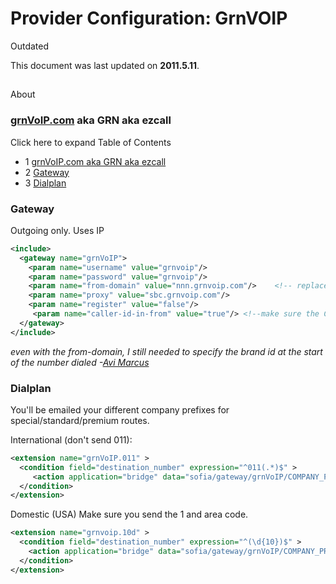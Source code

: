 
# Provider Configuration: GrnVOIP 

 

Outdated

This document was last updated on **2011.5.11**.

##   
About

### [grnVoIP.com](http://grnVoIP.com) aka GRN aka ezcall

Click here to expand Table of Contents

* 1 [grnVoIP.com aka GRN aka ezcall](#grnvoipcomhttpgrnvoipcom-aka-grn-aka-ezcall)
* 2 [Gateway](#-freeswitch--provider-configuration-grnvoip-)
* 3 [Dialplan](#-freeswitch--provider-configuration-grnvoip-)

### Gateway

Outgoing only. Uses IP 

```xml
<include>
  <gateway name="grnVoIP">
    <param name="username" value="grnvoip"/>    
    <param name="password" value="grnvoip"/>
    <param name="from-domain" value="nnn.grnvoip.com"/>    <!-- replace 'nnn' with your assigned Brand ID-->
    <param name="proxy" value="sbc.grnvoip.com"/>
    <param name="register" value="false"/>
     <param name="caller-id-in-from" value="true"/> <!--make sure the CID is passed to them as the FROM, which may be necessary-->
  </gateway>
</include>
```

_even with the from-domain, I still needed to specify the brand id at the start of the number dialed -[Avi Marcus](https://wiki.freeswitch.org/wiki/User:Avi%5FMarcus "User:Avi Marcus")_ 

### Dialplan

You'll be emailed your different company prefixes for special/standard/premium routes.

International (don't send 011):

```xml
<extension name="grnVoIP.011" >
  <condition field="destination_number" expression="^011(.*)$" >
     <action application="bridge" data="sofia/gateway/grnVoIP/COMPANY_PREFIX$1" />
  </condition>
</extension>
```

    
Domestic (USA) Make sure you send the 1 and area code.

```xml
<extension name="grnvoip.10d" >
  <condition field="destination_number" expression="^(\d{10})$" >
    <action application="bridge" data="sofia/gateway/grnVoIP/COMPANY_PREFIX1$1" />
  </condition>
</extension>
```


